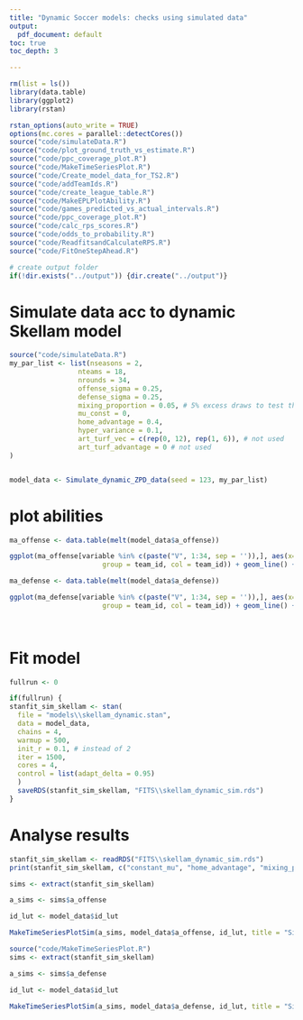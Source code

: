 ```yaml
---
title: "Dynamic Soccer models: checks using simulated data"
output:
  pdf_document: default
toc: true
toc_depth: 3

---
```

```r
rm(list = ls())
library(data.table)
library(ggplot2)
library(rstan)

rstan_options(auto_write = TRUE)
options(mc.cores = parallel::detectCores())
source("code/simulateData.R")
source("code/plot_ground_truth_vs_estimate.R")
source("code/ppc_coverage_plot.R")
source("code/MakeTimeSeriesPlot.R")
source("code/Create_model_data_for_TS2.R")
source("code/addTeamIds.R")
source("code/create_league_table.R")
source("code/MakeEPLPlotAbility.R")
source("code/games_predicted_vs_actual_intervals.R")
source("code/ppc_coverage_plot.R")
source("code/calc_rps_scores.R")
source("code/odds_to_probability.R")
source("code/ReadfitsandCalculateRPS.R")
source("code/FitOneStepAhead.R")

# create output folder
if(!dir.exists("../output")) {dir.create("../output")}

```

# Simulate data acc to dynamic Skellam model

```r
source("code/simulateData.R")
my_par_list <- list(nseasons = 2,
                 nteams = 18,
                 nrounds = 34,
                 offense_sigma = 0.25,
                 defense_sigma = 0.25,
                 mixing_proportion = 0.05, # 5% excess draws to test the zero inflation
                 mu_const = 0,
                 home_advantage = 0.4,
                 hyper_variance = 0.1,
                 art_turf_vec = c(rep(0, 12), rep(1, 6)), # not used
                 art_turf_advantage = 0 # not used
)


model_data <- Simulate_dynamic_ZPD_data(seed = 123, my_par_list)
```


# plot abilities

```r
ma_offense <- data.table(melt(model_data$a_offense))

ggplot(ma_offense[variable %in% c(paste("V", 1:34, sep = '')),], aes(x= variable, y = value, 
                       group = team_id, col = team_id)) + geom_line() + facet_wrap(~ team_id, ncol = 4)
```

```r
ma_defense <- data.table(melt(model_data$a_defense))

ggplot(ma_defense[variable %in% c(paste("V", 1:34, sep = '')),], aes(x= variable, y = value, 
                       group = team_id, col = team_id)) + geom_line() + facet_wrap(~ team_id, ncol = 4)

  
```

# Fit model

```r
fullrun <- 0

if(fullrun) {
stanfit_sim_skellam <- stan(
  file = "models\\skellam_dynamic.stan",
  data = model_data,
  chains = 4, 
  warmup = 500, 
  init_r = 0.1, # instead of 2
  iter = 1500,
  cores = 4,
  control = list(adapt_delta = 0.95)
  )
  saveRDS(stanfit_sim_skellam, "FITS\\skellam_dynamic_sim.rds")
} 
```

# Analyse results

```r
stanfit_sim_skellam <- readRDS("FITS\\skellam_dynamic_sim.rds")
print(stanfit_sim_skellam, c("constant_mu", "home_advantage", "mixing_proportion"))
```

```r
sims <- extract(stanfit_sim_skellam)

a_sims <- sims$a_offense

id_lut <- model_data$id_lut

MakeTimeSeriesPlotSim(a_sims, model_data$a_offense, id_lut, title = "Simulated Attack parameter")
```

```r
source("code/MakeTimeSeriesPlot.R")
sims <- extract(stanfit_sim_skellam)

a_sims <- sims$a_defense

id_lut <- model_data$id_lut

MakeTimeSeriesPlotSim(a_sims, model_data$a_defense, id_lut, title = "Simulated defense parameter")
```
